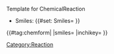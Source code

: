 <noinclude>Template for ChemicalReaction</noinclude>
‎<includeonly>
* Smiles: {{#set: Smiles={{{smiles}}} }} {{{smiles}}}
{{#tag:chemform|
{{{molOrRxn}}}
|smiles={{{smiles|}}}
|inchikey={{{inchikey|}}}
}}
{{DISPLAYTITLE:{{{smiles}}} }}
[[Category:Reaction]]
‎<includeonly>
